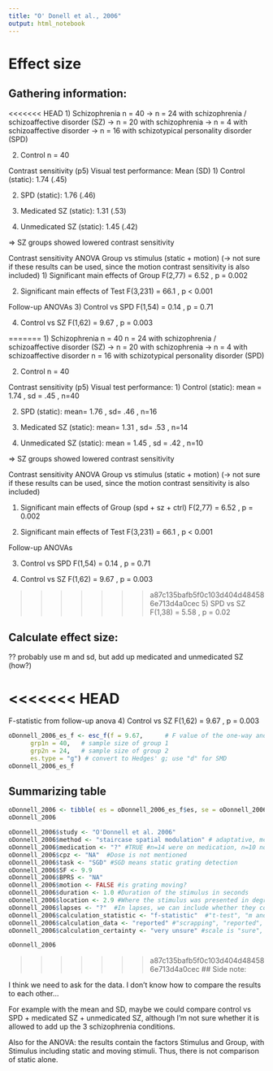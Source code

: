 ```yaml
---
title: "O' Donell et al., 2006"
output: html_notebook
---
```


# Effect size

## Gathering information:

<<<<<<< HEAD
1)  Schizophrenia n = 40 -\> n = 24 with schizophrenia / schizoaffective disorder (SZ) -\> n = 20 with schizophrenia -\> n = 4 with schizoaffective disorder -\> n = 16 with schizotypical personality disorder (SPD)

2)  Control n = 40

Contrast sensitivity (p5) Visual test performance: Mean (SD) 1) Control (static): 1.74 (.45)

2)  SPD (static): 1.76 (.46)

3)  Medicated SZ (static): 1.31 (.53)

4)  Unmedicated SZ (static): 1.45 (.42)

=\> SZ groups showed lowered contrast sensitivity

Contrast sensitivity ANOVA Group vs stimulus (static + motion) (-\> not sure if these results can be used, since the motion contrast sensitivity is also included) 1) Significant main effects of Group F(2,77) = 6.52 , p = 0.002

2)  Significant main effects of Test F(3,231) = 66.1 , p \< 0.001

Follow-up ANOVAs 3) Control vs SPD F(1,54) = 0.14 , p = 0.71

4)  Control vs SZ F(1,62) = 9.67 , p = 0.003

=======
1)  Schizophrenia n = 40
n = 24 with schizophrenia / schizoaffective disorder (SZ) 
-> n = 20 with schizophrenia
-> n = 4 with schizoaffective disorder
n = 16 with schizotypical personality disorder (SPD)

2)  Control n = 40

Contrast sensitivity (p5)
Visual test performance: 
1) Control (static): mean = 1.74 , sd = .45 , n=40

2)  SPD (static): mean= 1.76 , sd= .46 , n=16

3)  Medicated SZ (static): mean= 1.31 , sd= .53 , n=14

4)  Unmedicated SZ (static): mean = 1.45 , sd = .42 , n=10

=\> SZ groups showed lowered contrast sensitivity

Contrast sensitivity ANOVA Group vs stimulus (static + motion) (-\> not sure if these results can be used, since the motion contrast sensitivity is also included)

1) Significant main effects of Group (spd + sz + ctrl)
F(2,77) = 6.52 , p = 0.002

2)  Significant main effects of Test
F(3,231) = 66.1 , p \< 0.001

Follow-up ANOVAs

3) Control vs SPD F(1,54) = 0.14 , p = 0.71

4)  Control vs SZ F(1,62) = 9.67 , p = 0.003

>>>>>>> a87c135bafb5f0c103d404d484586e713d4a0cec
5)  SPD vs SZ F(1,38) = 5.58 , p = 0.02

## Calculate effect size:
?? probably use m and sd, but add up medicated and unmedicated SZ (how?)

<<<<<<< HEAD
=======
F-statistic from follow-up anova
4)  Control vs SZ F(1,62) = 9.67 , p = 0.003
```r
oDonnell_2006_es_f <- esc_f(f = 9.67,      # F value of the one-way anova
      grp1n = 40,   # sample size of group 1 
      grp2n = 24,   # sample size of group 2
      es.type = "g") # convert to Hedges' g; use "d" for SMD
oDonnell_2006_es_f
```



## Summarizing table

```r
oDonnell_2006 <- tibble( es = oDonnell_2006_es_f$es, se = oDonnell_2006_es_f$se ) 
oDonnell_2006

oDonnell_2006$study <- "O'Donnell et al. 2006"
oDonnell_2006$method <- "staircase spatial modulation" # adaptative, mc, ... (Do they use a special method to display contrast?) 
oDonnell_2006$medication <- "?" #TRUE #n=14 were on medication, n=10 not on medication
oDonnell_2006$cpz <- "NA"  #Dose is not mentioned
oDonnell_2006$task <- "SGD" #SGD means static grating detection 
oDonnell_2006$SF <- 9.9
oDonnell_2006$BPRS <- "NA"
oDonnell_2006$motion <- FALSE #is grating moving?
oDonnell_2006$duration <- 1.0 #Duration of the stimulus in seconds
oDonnell_2006$location <- 2.9 #Where the stimulus was presented in degrees of visual angle (fixation = 0)
oDonnell_2006$lapses <- "?"  #In lapses, we can include whether they control for lapses (TRUE) or not (FALSE).
oDonnell_2006$calculation_statistic <- "f-statistic"  #"t-test", "m and sd"
oDonnell_2006$calculation_data <- "reported" #"scrapping", "reported", "raw"
oDonnell_2006$calculation_certainty <- "very unsure" #scale is "sure", "unsure", "very unsure"

oDonnell_2006
```


>>>>>>> a87c135bafb5f0c103d404d484586e713d4a0cec
## Side note:

I think we need to ask for the data. I don't know how to compare the results to each other...

For example with the mean and SD, maybe we could compare control vs SPD + medicated SZ + unmedicated SZ, although I'm not sure whether it is allowed to add up the 3 schizophrenia conditions.

Also for the ANOVA: the results contain the factors Stimulus and Group, with Stimulus including static and moving stimuli. Thus, there is not comparison of static alone.
